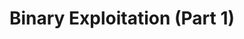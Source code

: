 ---
type: general
credit:
- Joseph Ravichandran
featured: false
location: Siebel CS 2124
slides: binary_exploitation.pdf
tags:
- pwn
- buffer overflow
- stack exploitation
time_start: 2020-02-06T18:00:00.000000-06:00
title: Binary Exploitation (Part 1)
week_number: 2
---